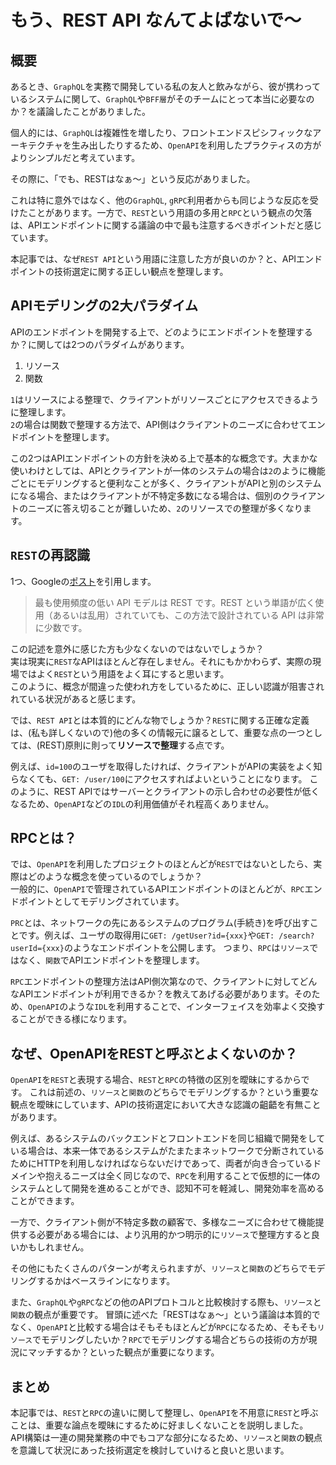 # もう、REST API なんてよばないで〜

## 概要

あるとき、`GraphQL`を実務で開発している私の友人と飲みながら、彼が携わっているシステムに関して、`GraphQL`や`BFF層`がそのチームにとって本当に必要なのか？を議論したことがありました。

個人的には、`GraphQL`は複雑性を増したり、フロントエンドスピシフィックなアーキテクチャを生み出したりするため、`OpenAPI`を利用したプラクティスの方がよりシンプルだと考えています。

その際に、「でも、RESTはなぁ〜」という反応がありました。

これは特に意外ではなく、他の`GraphQL`, `gRPC`利用者からも同じような反応を受けたことがあります。一方で、`REST`という用語の多用と`RPC`という観点の欠落は、APIエンドポイントに関する議論の中で最も注意するべきポイントだと感じています。

本記事では、なぜ`REST API`という用語に注意した方が良いのか？と、APIエンドポイントの技術選定に関する正しい観点を整理します。

## APIモデリングの2大パラダイム

APIのエンドポイントを開発する上で、どのようにエンドポイントを整理するか？に関しては2つのパラダイムがあります。

1. リソース
2. 関数

`1`はリソースによる整理で、クライアントがリソースごとにアクセスできるように整理します。 <br/>
`2`の場合は関数で整理する方法で、API側はクライアントのニーズに合わせてエンドポイントを整理します。

この2つはAPIエンドポイントの方針を決める上で基本的な概念です。大まかな使いわけとしては、APIとクライアントが一体のシステムの場合は`2`のように機能ごとにモデリングすると便利なことが多く、クライアントがAPIと別のシステムになる場合、またはクライアントが不特定多数になる場合は、個別のクライアントのニーズに答え切ることが難しいため、`2`のリソースでの整理が多くなります。

## `REST`の再認識

1つ、Googleの[ポスト](https://cloud.google.com/blog/ja/products/api-management/understanding-grpc-openapi-and-rest-and-when-to-use-them)を引用します。

> 最も使用頻度の低い API モデルは REST です。REST という単語が広く使用（あるいは乱用）されていても、この方法で設計されている API は非常に少数です。

この記述を意外に感じた方も少なくないのではないでしょうか？<br/>
実は現実に`REST`なAPIはほとんど存在しません。それにもかかわらず、実際の現場ではよく`REST`という用語をよく耳にすると思います。<br/>
このように、概念が間違った使われ方をしているために、正しい認識が阻害されれている状況があると感じます。<br/>

では、`REST API`とは本質的にどんな物でしょうか？`REST`に関する正確な定義は、(私も詳しくないので)他の多くの情報元に譲るとして、重要な点の一つとしては、(REST)原則に則って**リソースで整理**する点です。

例えば、`id=100`のユーザを取得したければ、クライアントがAPIの実装をよく知らなくても、`GET: /user/100`にアクセスすればよいということになります。
このように、REST APIではサーバーとクライアントの示し合わせの必要性が低くなるため、`OpenAPI`などの`IDL`の利用価値がそれ程高くありません。

## RPCとは？

では、`OpenAPI`を利用したプロジェクトのほとんどが`REST`ではないとしたら、実際はどのような概念を使っているのでしょうか？<br/>
一般的に、`OpenAPI`で管理されているAPIエンドポイントのほとんどが、`RPC`エンドポイントとしてモデリングされています。

`PRC`とは、ネットワークの先にあるシステムのプログラム(手続き)を呼び出すことです。例えば、ユーザの取得用に`GET: /getUser?id={xxx}`や`GET: /search?userId={xxx}`のようなエンドポイントを公開します。
つまり、`RPC`は`リソース`ではなく、`関数`でAPIエンドポイントを整理します。

`RPC`エンドポイントの整理方法はAPI側次第なので、クライアントに対してどんなAPIエンドポイントが利用できるか？を教えてあげる必要があります。そのため、`OpenAPI`のような`IDL`を利用することで、インターフェイスを効率よく交換することができる様になります。

## なぜ、OpenAPIをRESTと呼ぶとよくないのか？

`OpenAPI`を`REST`と表現する場合、`REST`と`RPC`の特徴の区別を曖昧にするからです。
これは前述の、`リソース`と`関数`のどちらでモデリングするか？という重要な観点を曖昧にしています、APIの技術選定において大きな認識の齟齬を有無ことがあります。

例えば、あるシステムのバックエンドとフロントエンドを同じ組織で開発をしている場合は、本来一体であるシステムがたまたまネットワークで分断されているためにHTTPを利用しなければならないだけであって、両者が向き合っているドメインや抱えるニーズは全く同じなので、`RPC`を利用することで仮想的に一体のシステムとして開発を進めることができ、認知不可を軽減し、開発効率を高めることができます。

一方で、クライアント側が不特定多数の顧客で、多様なニーズに合わせて機能提供する必要がある場合には、より汎用的かつ明示的に`リソース`で整理方すると良いかもしれません。

その他にもたくさんのパターンが考えられますが、`リソース`と`関数`のどちらでモデリングするかはベースラインになります。

また、`GraphQL`や`gRPC`などの他のAPIプロトコルと比較検討する際も、`リソース`と`関数`の観点が重要です。
冒頭に述べた「RESTはなぁ〜」という議論は本質的でなく、`OpenAPI`と比較する場合はそもそもほとんどが`RPC`になるため、そもそも`リソース`でモデリングしたいか？`RPC`でモデリングする場合どちらの技術の方が現況にマッチするか？といった観点が重要になります。

## まとめ

本記事では、`REST`と`RPC`の違いに関して整理し、`OpenAPI`を不用意に`REST`と呼ぶことは、重要な論点を曖昧にするために好ましくないことを説明しました。<br/>
API構築は一連の開発業務の中でもコアな部分になるため、`リソース`と`関数`の観点を意識して状況にあった技術選定を検討していけると良いと思います。

